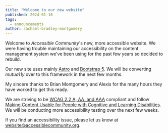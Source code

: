 ```yaml
---
title: "Welcome to our new website"
published: 2024-01-16
tags:
  - announcements
author: rachael-bradley-montgomery
---
```


Welcome to *Accessible Community*'s new, more accessible website. We were having trouble maintaining our accessibility on the content management system we've been using for the past few years so decided to rebuild.

Our new site uses mainly [Astro](https://astro.build) and [Bootstrap 5](https://getbootstrap.com). We will be converting *mutua11y* over to this framework in the next few months.

My sincere thanks to Brian Montgomery and Alexis for the many hours they have worked to get this ready.

We are striving to be [WCAG 2.2 A, AA, and AAA](https://www.w3.org/TR/WCAG22/) compliant and follow [Making Content Usable for People with Cognitive and Learning Disabilities](https://www.w3.org/TR/coga-usable/). We will be conducting more accessibility testing over the next few weeks.

If you find an accessibility issue, please let us know at 
[website@accessiblecommunity.org](mailto:website@accessiblecommunity.org).
